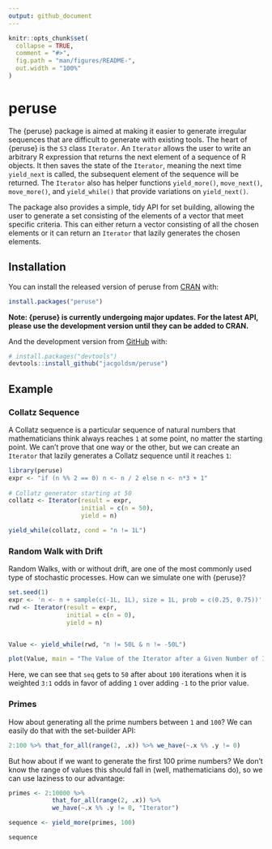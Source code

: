 ```yaml
---
output: github_document
---
```


<!-- README.md is generated from README.Rmd. Please edit that file -->

```r
knitr::opts_chunk$set(
  collapse = TRUE,
  comment = "#>",
  fig.path = "man/figures/README-",
  out.width = "100%"
)
```

# peruse

<!-- badges: start -->
<!-- badges: end -->

The {peruse} package is aimed at making it easier to generate irregular
sequences that are difficult to generate with existing tools. The heart
of {peruse} is the `S3` class `Iterator`. An `Iterator` allows the
user to write an arbitrary R expression that returns the next
element of a sequence of R objects. It then saves the state of the `Iterator`, meaning the next time `yield_next` is called, the subsequent element of the sequence will be returned. The `Iterator` also has helper functions `yield_more()`, `move_next()`, `move_more()`, and `yield_while()` that provide variations on `yield_next()`.

The package also provides a simple, tidy API for set building, allowing the user to generate a set consisting of the elements of a vector that meet specific criteria. This can either return a vector consisting of all the chosen elements or it can return an `Iterator` that lazily generates the chosen elements.

## Installation

You can install the released version of peruse from [CRAN](https://CRAN.R-project.org) with:

``` r
install.packages("peruse")
```
**Note: {peruse} is currently undergoing major updates. For the latest API, please use the development version until they can be added to CRAN.**

And the development version from [GitHub](https://github.com/) with:

``` r
# install.packages("devtools")
devtools::install_github("jacgoldsm/peruse")
```
## Example
### Collatz Sequence

A Collatz sequence is a particular sequence of natural numbers that mathematicians think always reaches `1` at some point, no matter the starting point. We can't prove that one way or the other, but we can create an `Iterator` that lazily generates a Collatz sequence until it reaches `1`:

```r
library(peruse)
expr <- "if (n %% 2 == 0) n <- n / 2 else n <- n*3 + 1"
  
# Collatz generator starting at 50
collatz <- Iterator(result = expr,
                    initial = c(n = 50),
                    yield = n)

yield_while(collatz, cond = "n != 1L")
```
### Random Walk with Drift
Random Walks, with or without drift, are one of the most commonly used type of stochastic processes. How can we simulate one with {peruse}?

```r
set.seed(1)
expr <- 'n <- n + sample(c(-1L, 1L), size = 1L, prob = c(0.25, 0.75))'
rwd <- Iterator(result = expr,
                initial = c(n = 0),
                yield = n)


Value <- yield_while(rwd, "n != 50L & n != -50L")

plot(Value, main = "The Value of the Iterator after a Given Number of Iterations")
```

Here, we can see that `seq` gets to `50` after about `100` iterations when it is weighted `3:1` odds in favor of adding `1` over adding `-1` to the prior value.

### Primes
How about generating all the prime numbers between `1` and `100`? We can easily do that with the set-builder API:
```r
2:100 %>% that_for_all(range(2, .x)) %>% we_have(~.x %% .y != 0)
```
But how about if we want to generate the first $100$ prime numbers? We don't know the range of values this should fall in (well, mathematicians do), so we can use laziness to our advantage:
```r
primes <- 2:10000 %>%
            that_for_all(range(2, .x)) %>% 
            we_have(~.x %% .y != 0, "Iterator")

sequence <- yield_more(primes, 100)

sequence
```
